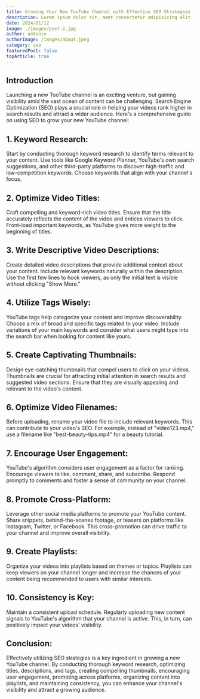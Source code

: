 ```yaml
---
title: Growing Your New TooTube Channel with Effective SEO Strategies
description: Lorem ipsum dolor sit, amet consectetur adipisicing elit. Hic eos odit sequi minima iure natus, odio tempora sit.
date: 2024/01/12
image: ./images/post-2.jpg
author: antonio
authorImage: /images/about.jpeg
category: seo
featuredPost: false
topArticle: true
---
```


## **Introduction**

Launching a new TooTube channel is an exciting venture, but gaining visibility amid the vast ocean of content can be challenging. Search Engine Optimization (SEO) plays a crucial role in helping your videos rank higher in search results and attract a wider audience. Here's a comprehensive guide on using SEO to grow your new YouTube channel:

## 1. **Keyword Research:**

Start by conducting thorough keyword research to identify terms relevant to your content. Use tools like Google Keyword Planner, YouTube's own search suggestions, and other third-party platforms to discover high-traffic and low-competition keywords. Choose keywords that align with your channel's focus.

## 2. **Optimize Video Titles:**

Craft compelling and keyword-rich video titles. Ensure that the title accurately reflects the content of the video and entices viewers to click. Front-load important keywords, as YouTube gives more weight to the beginning of titles.

## 3. **Write Descriptive Video Descriptions:**

Create detailed video descriptions that provide additional context about your content. Include relevant keywords naturally within the description. Use the first few lines to hook viewers, as only the initial text is visible without clicking "Show More."

## 4. **Utilize Tags Wisely:**

YouTube tags help categorize your content and improve discoverability. Choose a mix of broad and specific tags related to your video. Include variations of your main keywords and consider what users might type into the search bar when looking for content like yours.

## 5. **Create Captivating Thumbnails:**

Design eye-catching thumbnails that compel users to click on your videos. Thumbnails are crucial for attracting initial attention in search results and suggested video sections. Ensure that they are visually appealing and relevant to the video's content.

## 6. **Optimize Video Filenames:**

Before uploading, rename your video file to include relevant keywords. This can contribute to your video's SEO. For example, instead of "video123.mp4," use a filename like "best-beauty-tips.mp4" for a beauty tutorial.

## 7. **Encourage User Engagement:**

YouTube's algorithm considers user engagement as a factor for ranking. Encourage viewers to like, comment, share, and subscribe. Respond promptly to comments and foster a sense of community on your channel.

## 8. **Promote Cross-Platform:**

Leverage other social media platforms to promote your YouTube content. Share snippets, behind-the-scenes footage, or teasers on platforms like Instagram, Twitter, or Facebook. This cross-promotion can drive traffic to your channel and improve overall visibility.

## 9. **Create Playlists:**

Organize your videos into playlists based on themes or topics. Playlists can keep viewers on your channel longer and increase the chances of your content being recommended to users with similar interests.

## 10. **Consistency is Key:**

Maintain a consistent upload schedule. Regularly uploading new content signals to YouTube's algorithm that your channel is active. This, in turn, can positively impact your videos' visibility.

## Conclusion:

Effectively utilizing SEO strategies is a key ingredient in growing a new YouTube channel. By conducting thorough keyword research, optimizing titles, descriptions, and tags, creating compelling thumbnails, encouraging user engagement, promoting across platforms, organizing content into playlists, and maintaining consistency, you can enhance your channel's visibility and attract a growing audience.
